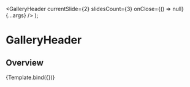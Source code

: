

<Meta title="Components/Navigation/GalleryHeader" component={GalleryHeader} />

  <GalleryHeader
    currentSlide={2}
    slidesCount={3}
    onClose={() => null}
    {...args}
  />
);

# GalleryHeader

## Overview

<Canvas>
  <Story
    name="GalleryHeader"
    args={{
      title: 'Gallery Header',
      subtitle: 'Subtitle',
    }}
  >
    {Template.bind({})}
  </Story>
</Canvas>

